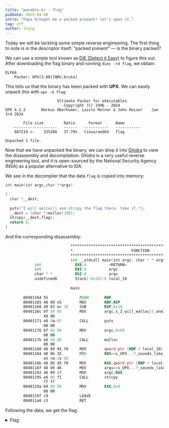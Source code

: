 ```yaml
---
title: "pwnable.kr - flag"
pubDate: 2024-04-08
intro: "Papa brought me a packed present! let's open it."
tag: ctf
author: lnjng
---
```


Today we will be tackling some simple reverse engineering. The first thing to note is in the 
descriptor itself: "packed present" — is the binary packed?

We can use a simple tool known as [DIE (Detect it Easy)](https://github.com/horsicq/Detect-It-Easy?tab=readme-ov-file)
to figure this out. After downloading the flag binary and running `diec -rd flag`, we obtain:

```
ELF64
    Packer: UPX(3.08)[NRV,brute]
```

This tells us that the binary has been packed with **UPX**. We can easily unpack this with `upx -d flag`:

```
                       Ultimate Packer for eXecutables
                          Copyright (C) 1996 - 2024
UPX 4.2.2       Markus Oberhumer, Laszlo Molnar & John Reiser    Jan 3rd 2024

        File size         Ratio      Format      Name
   --------------------   ------   -----------   -----------
    887219 <-    335288   37.79%   linux/amd64   flag

Unpacked 1 file.
```

Now that we have unpacked the binary, we can drop it into [Ghidra](https://github.com/NationalSecurityAgency/ghidra)
to view the disassembly and decompilation. Ghidra is a very useful reverse engineering tool, and it is open-sourced
by the National Security Agency (NSA) as a popular alternative to IDA.

We see in the decompiler that the data `flag` is copied into memory:

```c
int main(int argc,char **argv)

{
  char *__dest;
  
  puts("I will malloc() and strcpy the flag there. take it.");
  __dest = (char *)malloc(100);
  strcpy(__dest,flag);
  return 0;
}
```

And the corresponding disassembly:

```asm
                             **************************************************************
                             *                          FUNCTION                          *
                             **************************************************************
                             int __stdcall main(int argc, char * * argv)
             int               EAX:4          <RETURN>
             int               EDI:4          argc
             char * *          RSI:8          argv
             undefined8        Stack[-0x10]:8 local_10                                XREF[2]:     00401180(W), 
                                                                                                   0040118b(R)  
                             main                                            XREF[3]:     Entry Point(*), 
                                                                                          _start:00401075(*), 004b3a50(*)  
        00401164 55              PUSH       RBP
        00401165 48 89 e5        MOV        RBP,RSP
        00401168 48 83 ec 10     SUB        RSP,0x10
        0040116c bf 58 66        MOV        argc,s_I_will_malloc()_and_strcpy_the_f_00496658 = "I will malloc() and strcpy th
                 49 00
        00401171 e8 0a 0f        CALL       puts                                             int puts(char * __s)
                 00 00
        00401176 bf 64 00        MOV        argc,0x64
                 00 00
        0040117b e8 50 88        CALL       malloc                                           void * malloc(size_t __size)
                 00 00
        00401180 48 89 45 f8     MOV        qword ptr [RBP + local_10],RAX
        00401184 48 8b 15        MOV        RDX=>s_UPX...?_sounds_like_a_delivery_s_004966   = "UPX...? sounds like a deliver
                 e5 0e 2c 00                                                                 = 00496628
        0040118b 48 8b 45 f8     MOV        RAX,qword ptr [RBP + local_10]
        0040118f 48 89 d6        MOV        argv=>s_UPX...?_sounds_like_a_delivery_s_00496   = "UPX...? sounds like a deliver
        00401192 48 89 c7        MOV        argc,RAX
        00401195 e8 86 f1        CALL       strcpy                                           char * strcpy(char * __dest, cha
                 ff ff
        0040119a b8 00 00        MOV        EAX,0x0
                 00 00
        0040119f c9              LEAVE
        004011a0 c3              RET
```

Following the data, we get the flag:
<details>
    <summary> Flag: </summary>
    UPX...? sounds like a delivery service :)
</details>


